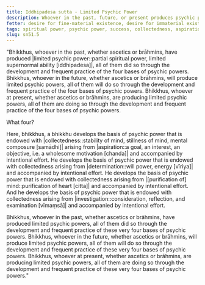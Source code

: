 ```yaml
---
title: Iddhipadesa sutta - Limited Psychic Power
description: Whoever in the past, future, or present produces psychic powers, all of them do so through the development and frequent practice of the four bases of psychic powers.
fetter: desire for fine-material existence, desire for immaterial existence, conceit, restlessness, ignorance
tags: spiritual power, psychic power, success, collectedness, aspiration, persistence, energy, mind, investigation, reflection, close examination, sn, sn45-56, sn51
slug: sn51.5
---
```


"Bhikkhus, whoever in the past, whether ascetics or brāhmins, have produced |limited psychic power::partial spiritual power, limited supernormal ability [iddhipadesa]|, all of them did so through the development and frequent practice of the four bases of psychic powers. Bhikkhus, whoever in the future, whether ascetics or brāhmins, will produce limited psychic powers, all of them will do so through the development and frequent practice of the four bases of psychic powers. Bhikkhus, whoever at present, whether ascetics or brāhmins, are producing limited psychic powers, all of them are doing so through the development and frequent practice of the four bases of psychic powers.

What four?

Here, bhikkhus, a bhikkhu develops the basis of psychic power that is endowed with |collectedness::stability of mind, stillness of mind, mental composure [samādhi]| arising from |aspiration::a goal, an interest, an objective, i.e. a wholesome motivation [chanda]| and accompanied by intentional effort. He develops the basis of psychic power that is endowed with collectedness arising from |determination::will power, energy [vīriya]| and accompanied by intentional effort. He develops the basis of psychic power that is endowed with collectedness arising from |[purification of] mind::purification of heart [citta]| and accompanied by intentional effort. And he develops the basis of psychic power that is endowed with collectedness arising from |investigation::consideration, reflection, and examination [vīmaṃsā]| and accompanied by intentional effort.

Bhikkhus, whoever in the past, whether ascetics or brāhmins, have produced limited psychic powers, all of them did so through the development and frequent practice of these very four bases of psychic powers. Bhikkhus, whoever in the future, whether ascetics or brāhmins, will produce limited psychic powers, all of them will do so through the development and frequent practice of these very four bases of psychic powers. Bhikkhus, whoever at present, whether ascetics or brāhmins, are producing limited psychic powers, all of them are doing so through the development and frequent practice of these very four bases of psychic powers."